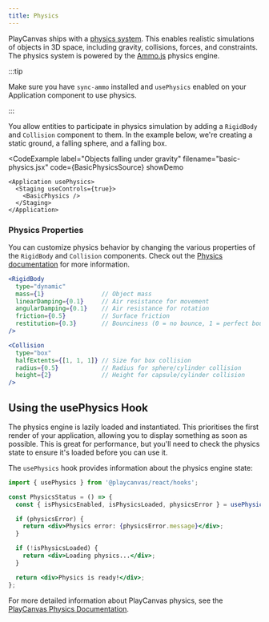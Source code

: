 ```yaml
---
title: Physics
---
```



PlayCanvas ships with a [physics system](/user-manual/physics/). This enables realistic simulations of objects in 3D space, including gravity, collisions, forces, and constraints. The physics system is powered by the [Ammo.js](https://github.com/kripken/ammo.js) physics engine.

:::tip

Make sure you have `sync-ammo` installed and `usePhysics` enabled on your Application component to use physics.

:::

You allow entities to participate in physics simulation by adding a `RigidBody` and `Collision` component to them. In the example below, we're creating a static ground, a falling sphere, and a falling box.

<CodeExample 
  label="Objects falling under gravity" 
  filename="basic-physics.jsx" 
  code={BasicPhysicsSource} 
  showDemo
>
    <Application usePhysics>
      <Staging useControls={true}>
        <BasicPhysics />
      </Staging>
    </Application>
</CodeExample>

### Physics Properties

You can customize physics behavior by changing the various properties of the `RigidBody` and `Collision` components. Check out the [Physics documentation](/user-manual/physics/) for more information.

```jsx
<RigidBody 
  type="dynamic"
  mass={1}                // Object mass
  linearDamping={0.1}     // Air resistance for movement
  angularDamping={0.1}    // Air resistance for rotation
  friction={0.5}          // Surface friction
  restitution={0.3}       // Bounciness (0 = no bounce, 1 = perfect bounce)
/>
```

```jsx
<Collision 
  type="box"
  halfExtents={[1, 1, 1]} // Size for box collision
  radius={0.5}            // Radius for sphere/cylinder collision
  height={2}              // Height for capsule/cylinder collision
/>
```

## Using the usePhysics Hook

The physics engine is lazily loaded and instantiated. This prioritises the first render of your application, allowing you to display something as soon as possible. This is great for performance, but you'll need to check the physics state to ensure it's loaded before you can use it.

The `usePhysics` hook provides information about the physics engine state:

```jsx
import { usePhysics } from '@playcanvas/react/hooks';

const PhysicsStatus = () => {
  const { isPhysicsEnabled, isPhysicsLoaded, physicsError } = usePhysics();

  if (physicsError) {
    return <div>Physics error: {physicsError.message}</div>;
  }

  if (!isPhysicsLoaded) {
    return <div>Loading physics...</div>;
  }

  return <div>Physics is ready!</div>;
};
```

For more detailed information about PlayCanvas physics, see the [PlayCanvas Physics Documentation](/user-manual/physics/).
